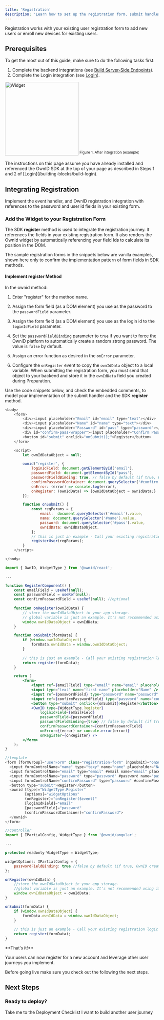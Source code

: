 ```yaml
---
title: 'Registration'
description: 'Learn how to set up the registration form, submit handler, and the OwnId integration'
---
```


Registration works with your existing user registration form to add new users or enroll new devices for existing users.

## Prerequisites
To get the most out of this guide, make sure to do the following tasks first: 

1. Complete the backend integrations (see [Build Server-Side Endpoints](/building-blocks/build-server-endpoints)).
2. Complete the Login integration (see [Login](/building-blocks/build-login)). 



<img
  width="240"
  src="/images/registration.png"
  alt="Widget"
  />
<sup>Figure 1. After integration (example)</sup>

<Note>
The instructions on this page assume you have already installed and referenced the OwnID SDK at the top of your page as described in Steps 1 and 2 of [Login](/building-blocks/build-login).
</Note>

## Integrating Registration 

Implement the event handler, and OwnID registration integration with references to the password and user id fields in your existing form.

### Add the Widget to your Registration Form

The SDK **register** method is used to integrate the registration journey. It references the fields in your existing registration form. It also renders the OwnId widget by automatically referencing your field Ids to calculate its position in the DOM.  

The sample registration forms in the snippets below are vanilla examples, shown here only to confirm the implementation pattern of form fields in SDK methods. 

#### Implement **register** Method

In the ownid method:

1. Enter "register" for the method name. 

2. Assign the form field (as a DOM element) you use as the password to the `passwordField` parameter.

3. Assign the form field (as a DOM element) you use as the login id to the `loginIdField` parameter.

4. Set the `passwordFieldBinding` parameter to `true` if you want to force the OwnID platform to automatically create a random strong password. The value is `false` by default.

5. Assign an error function as desired in the `onError` parameter.

6. Configure the `onRegister` event to copy the `ownIdData` object to a local variable. When submitting the registration form, you must send that object to your backend and store it in the `ownIdData` field you created during Preparation.

Use the code snippets below, and check the embedded comments, to model your implementation of the submit handler and the SDK **register** method.  

<CodeGroup>

```javascript Javascript
<body>
    <form>
        <div><input placeholder="Email" id="email" type="text"></div>
        <div><input placeholder="Name" id="name" type="text"></div>
        <div><input placeholder="Password" id="pass" type="password"></div>
        <div id="confirm-pass-wrapper"><input placeholder="Confirm Password" id="confirm-pass" type="password"></div>
        <button id="submit" onclick="onSubmit();">Register</button>
    </form>

    <script>
        let ownIdDataObject = null;

        ownid("register", {
            loginIdField: document.getElementById("email"),
            passwordField: document.getElementById("pass"),
            passwordFieldBinding: true, // false by default (if true, OwnID creates a random strong password)
            confirmPasswordContainer: document.querySelector('#confirm-pass-wrapper'), //optional, only if you have a confirm password field (OwnID hides it automatically)
            onError: (error) => console.log(error),
            onRegister: (ownIdData) => {ownIdDataObject = ownIdData;}
        });

        function onSubmit() {
            const regParams = {
                email:  document.querySelector('#email').value,
                name: document.querySelector('#name').value,
                password: document.querySelector('#pass').value,
                ownIdData: ownIdDataObject,
            };
            // this is just an example - Call your existing registration logic in the backend
            registerUser(regParams);
        }
    </script>

</body>
```

```jsx React
import { OwnID, WidgetType } from '@ownid/react';

...

function RegisterComponent() {
    const emailField = useRef(null);
    const passwordField = useRef(null);
    const confirmPasswordField = useRef(null); //optional
    
    function onRegister(ownIdData) {
        // store the ownIdDataObject in your app storage.
        // global variable is just an example. It's not recommended using it in that way
        window.ownIdDataObject = ownIdData;
    }

    function onSubmit(formData) { 
        if (window.ownIdDataObject) {
            formData.ownIdData = window.ownIdDataObject;
        }
        
        // this is just an example - Call your existing registration logic in the backend
        return register(formData);
    }

    return (
        <form>
            <input ref={emailField} type="email" name="email" placeholder="Email" />
            <input type="text" name="first-name" placeholder="Name" />
            <input ref={passwordField} type="password" name="password" placeholder="Password" />
            <input ref={confirmPasswordField} type="password" name="confirm-password" placeholder="Confirm Password" />
            <button type="submit" onClick={onSubmit}>Register</button>
            <OwnID type={WidgetType.Register}
                loginIdField={emailField}
                passwordField={passwordField}
                passwordFieldBinding={true} // false by default (if true, OwnID creates a random strong password)
                confirmPasswordContainer={confirmPasswordField}
                onError={(error) => console.error(error)}
                onRegister={onRegister} />
        </form>
    );
}
```

```javascript Angular
//template
<form [formGroup]="userForm" class="registration-form" (ngSubmit)="onSubmit()">
  <input formControlName="name" type="texy" name="name" placeholder="Name" required/>
  <input formControlName="email" type="email" #email name="email" placeholder="Email" required/>
  <input formControlName="password" type="password" #password name="password" placeholder="Password" required/>
  <input formControlName="confirmPassword" type="password" #confirmPassword name="confirmPassword" placeholder="Confirm Password" required/>
  <button type="submit">Register</button>
  <ownid [type]="WidgetType.Register"
         [options]="widgetOptions"
         (onRegister)="onRegister($event)"
         [loginIdField]="email"
         [passwordField]="password"
         [confirmPasswordContainer]="confirmPassword">
  </ownid>
</form>

//controller
import { IPartialConfig, WidgetType } from '@ownid/angular';

...

protected readonly WidgetType = WidgetType;

widgetOptions: IPartialConfig = {
    passwordFieldBinding: true //false by default (if true, OwnID creates a random strong password)
};

onRegister(ownIdData) {
    //store the ownIdDataObject in your app storage.
    //global variable is just an example. It's not recommended using it in that way
    window.ownIdDataObject = ownIdData;
}

onSubmit(formData) {
    if (window.ownIdDataObject) {
        formData.ownIdData = window.ownIdDataObject;
    }
    
    // this is just an example - Call your existing registration logic in the backend
    return register(formData);
}

```
</CodeGroup>

<Check>
**That's it!** 

Your users can now register for a new account and leverage other user journeys you implement.

Before going live make sure you check out the following the next steps.
</Check>

## Next Steps

### Ready to deploy?

<CardGroup cols={2}>
<Card title="YES!" href="/building-blocks/pre-deployment-checklist" icon="rocket-launch">
 Take me to the Deployment Checklist
</Card>

<Card title="NOT YET..." href="/building-blocks/build-frontend-integration"  icon="screwdriver-wrench">
 I want to build another user journey
</Card>


</CardGroup>



